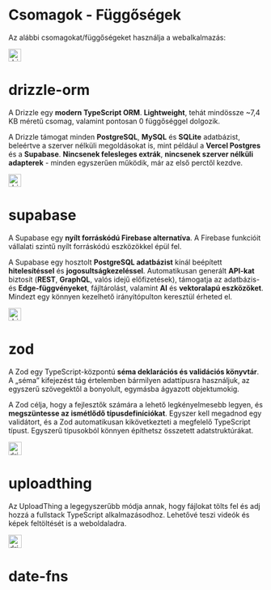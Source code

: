 # Csomagok - Függőségek

Az alábbi csomagokat/függőségeket használja a webalkalmazás:

<div className="flex items-center mt-6">
  <img
    src="https://avatars.githubusercontent.com/u/108468352"
    width="25"
    height="25"
    className="mr-2 rounded-sm"
    alt="drizzle-orm logo"
  />
  <h1 className="text-2xl font-semibold">drizzle-orm</h1>
</div>

A Drizzle egy **modern TypeScript ORM**. **Lightweight**, tehát mindössze ~7,4 KB méretű csomag, valamint pontosan 0 függőséggel dolgozik.

A Drizzle támogat minden **PostgreSQL**, **MySQL** és **SQLite** adatbázist, beleértve a szerver nélküli megoldásokat is, mint például a **Vercel Postgres** és a **Supabase**. **Nincsenek felesleges extrák**, **nincsenek szerver nélküli adapterek** - minden egyszerűen működik, már az első perctől kezdve.

<div className="flex items-center mt-6">
  <img
    src="https://avatars.githubusercontent.com/u/54469796"
    width="25"
    height="25"
    className="mr-2 rounded-sm"
    alt="drizzle-orm logo"
  />
  <h1 className="text-2xl font-semibold">supabase</h1>
</div>

A Supabase egy **nyílt forráskódú Firebase alternatíva**. A Firebase funkcióit vállalati szintű nyílt forráskódú eszközökkel épül fel.

A Supabase egy hosztolt **PostgreSQL adatbázist** kínál beépített **hitelesítéssel** és **jogosultságkezeléssel**. Automatikusan generált **API-kat** biztosít (**REST**, **GraphQL**, valós idejű előfizetések), támogatja az adatbázis- és **Edge-függvényeket**, fájltárolást, valamint **AI** és **vektoralapú eszközöket**. Mindezt egy könnyen kezelhető irányítópulton keresztül érheted el.

<div className="flex items-center mt-6">
  <img
    src="https://raw.githubusercontent.com/colinhacks/zod/main/logo.svg"
    width="25"
    height="25"
    className="mr-2 rounded-sm"
    alt="drizzle-orm logo"
  />
  <h1 className="text-2xl font-semibold">zod</h1>
</div>

A Zod egy TypeScript-központú **séma deklarációs és validációs könyvtár**. A „séma” kifejezést tág értelemben bármilyen adattípusra használjuk, az egyszerű szövegektől a bonyolult, egymásba ágyazott objektumokig.

A Zod célja, hogy a fejlesztők számára a lehető legkényelmesebb legyen, és **megszüntesse az ismétlődő típusdefiníciókat**. Egyszer kell megadnod egy validátort, és a Zod automatikusan kikövetkezteti a megfelelő TypeScript típust. Egyszerű típusokból könnyen építhetsz összetett adatstruktúrákat.

<div className="flex items-center mt-6">
  <img
    src="https://uploadthing.com/UploadThing-Logo.svg"
    width="26"
    height="26"
    className="mr-2 rounded-sm bg-white p-[3px]"
    alt="drizzle-orm logo"
  />
  <h1 className="text-2xl font-semibold">uploadthing</h1>
</div>

Az UploadThing a legegyszerűbb módja annak, hogy fájlokat tölts fel és adj hozzá a fullstack TypeScript alkalmazásodhoz. Lehetővé teszi videók és képek feltöltését is a weboldaladra.

<div className="flex items-center mt-6">
  <img
    src="https://avatars.githubusercontent.com/u/14921202"
    width="26"
    height="26"
    className="mr-2 rounded-sm bg-white p-[3px]"
    alt="drizzle-orm logo"
  />
  <h1 className="text-2xl font-semibold">date-fns</h1>
</div>
